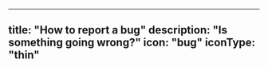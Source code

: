 ---
title: "How to report a bug"
description: "Is something going wrong?"
icon: "bug"
iconType: "thin"
--